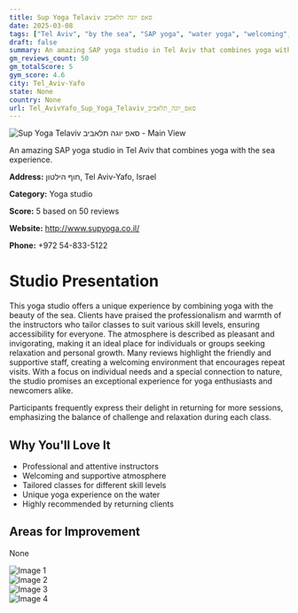 ```yaml
---
title: Sup Yoga Telaviv סאפ יוגה תלאביב
date: 2025-03-08
tags: ["Tel Aviv", "by the sea", "SAP yoga", "water yoga", "welcoming", "unique experience", "Tel Aviv-Yafo"]  
draft: false
summary: An amazing SAP yoga studio in Tel Aviv that combines yoga with the sea experience.
gm_reviews_count: 50
gm_totalScore: 5
gym_score: 4.6
city: Tel_Aviv-Yafo
state: None
country: None
url: Tel_AvivYafo_Sup_Yoga_Telaviv_סאפ_יוגה_תלאביב
---
```


<div className="aspect-[16/9] relative my-8">
  <img 
    src="https://lh5.googleusercontent.com/p/AF1QipNuJAN5ZYnsRKo7V79gPJGZVGmCQ_MLaXbg--dk=w1920-h1080-k-no"
    alt="Sup Yoga Telaviv סאפ יוגה תלאביב - Main View"
    className="object-cover absolute inset-0 w-full h-full rounded-lg"
  />
</div>

An amazing SAP yoga studio in Tel Aviv that combines yoga with the sea experience.

**Address:** חוף הילטון, Tel Aviv-Yafo, Israel

**Category:** Yoga studio

**Score:** 5 based on 50 reviews

**Website:** http://www.supyoga.co.il/

**Phone:** +972 54-833-5122

# Studio Presentation

This yoga studio offers a unique experience by combining yoga with the beauty of the sea. Clients have praised the professionalism and warmth of the instructors who tailor classes to suit various skill levels, ensuring accessibility for everyone. The atmosphere is described as pleasant and invigorating, making it an ideal place for individuals or groups seeking relaxation and personal growth. Many reviews highlight the friendly and supportive staff, creating a welcoming environment that encourages repeat visits. With a focus on individual needs and a special connection to nature, the studio promises an exceptional experience for yoga enthusiasts and newcomers alike.

Participants frequently express their delight in returning for more sessions, emphasizing the balance of challenge and relaxation during each class.

## Why You'll Love It

- Professional and attentive instructors
- Welcoming and supportive atmosphere
- Tailored classes for different skill levels
- Unique yoga experience on the water
- Highly recommended by returning clients

## Areas for Improvement

None

<div className="grid grid-cols-1 xl:grid-cols-2 gap-4 my-8">
<div className="aspect-[4/3] relative"><img src="https://lh5.googleusercontent.com/p/AF1QipND-KT0U8F-eKWvmkUAVTFpFXECAfqu9edW7_I8=w1920-h1080-k-no" alt="Image 1" className="object-cover absolute inset-0 w-full h-full rounded-lg" /></div>
<div className="aspect-[4/3] relative"><img src="https://lh5.googleusercontent.com/p/AF1QipMP1I5xw_hMP1xnC57jWQNNiuSnbOGpPUUx4T_F=w1920-h1080-k-no" alt="Image 2" className="object-cover absolute inset-0 w-full h-full rounded-lg" /></div>
<div className="aspect-[4/3] relative"><img src="https://lh5.googleusercontent.com/p/AF1QipOuhzYSWwkkKDPLGlPxlmY9_jBz50_J35bRvgg=w1920-h1080-k-no" alt="Image 3" className="object-cover absolute inset-0 w-full h-full rounded-lg" /></div>
<div className="aspect-[4/3] relative"><img src="https://lh5.googleusercontent.com/p/AF1QipMzzPV-gVoOaH74uiF3WneuKCw_2MoqyJoPKlj1=w1920-h1080-k-no" alt="Image 4" className="object-cover absolute inset-0 w-full h-full rounded-lg" /></div>
</div>